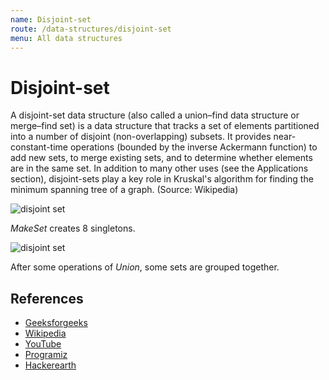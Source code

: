 ```yaml
---
name: Disjoint-set
route: /data-structures/disjoint-set
menu: All data structures
---
```


# Disjoint-set

A disjoint-set data structure (also called a union–find data structure or merge–find set)
is a data structure that tracks a set of elements partitioned into a number of disjoint
(non-overlapping) subsets. It provides near-constant-time operations (bounded by the
inverse Ackermann function) to add new sets, to merge existing sets, and to determine
whether elements are in the same set. In addition to many other uses (see the Applications
section), disjoint-sets play a key role in Kruskal's algorithm for finding the minimum
spanning tree of a graph. (Source: Wikipedia)

![disjoint set](https://upload.wikimedia.org/wikipedia/commons/6/67/Dsu_disjoint_sets_init.svg)

_MakeSet_ creates 8 singletons.

![disjoint set](https://upload.wikimedia.org/wikipedia/commons/a/ac/Dsu_disjoint_sets_final.svg)

After some operations of _Union_, some sets are grouped together.

## References

- [Geeksforgeeks](https://www.geeksforgeeks.org/disjoint-set-data-structures/)
- [Wikipedia](https://en.wikipedia.org/wiki/Disjoint-set_data_structure)
- [YouTube](https://www.youtube.com/watch?v=wU6udHRIkcc)
- [Programiz](https://www.programiz.com/dsa/stack)
- [Hackerearth](https://www.hackerearth.com/practice/data-structures/disjoint-data-strutures/basics-of-disjoint-data-structures/tutorial/)
